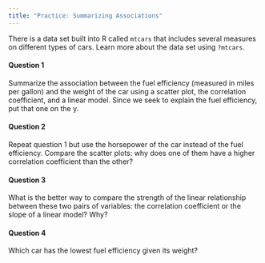 ```yaml
---
title: "Practice: Summarizing Associations"
---
```


There is a data set built into R called `mtcars` that includes several measures on different types of cars. Learn more about the data set using `?mtcars`.

#### Question 1

Summarize the association between the fuel efficiency (measured in miles per gallon) and the weight of the car using a scatter plot, the correlation coefficient, and a linear model. Since we seek to explain the fuel efficiency, put that one on the y.


#### Question 2

Repeat question 1 but use the horsepower of the car instead of the fuel efficiency. Compare the scatter plots: why does one of them have a higher correlation coefficient than the other?


#### Question 3

What is the better way to compare the strength of the linear relationship between these two pairs of variables: the correlation coefficient or the slope of a linear model? Why?


#### Question 4

Which car has the lowest fuel efficiency given its weight?



